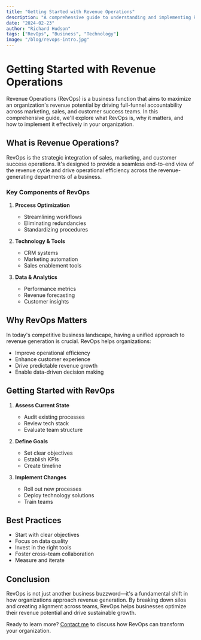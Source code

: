 ```yaml
---
title: "Getting Started with Revenue Operations"
description: "A comprehensive guide to understanding and implementing RevOps in your organization"
date: "2024-02-23"
author: "Richard Hudson"
tags: ["RevOps", "Business", "Technology"]
image: "/blog/revops-intro.jpg"
---
```


# Getting Started with Revenue Operations

Revenue Operations (RevOps) is a business function that aims to maximize an organization's revenue potential by driving full-funnel accountability across marketing, sales, and customer success teams. In this comprehensive guide, we'll explore what RevOps is, why it matters, and how to implement it effectively in your organization.

## What is Revenue Operations?

RevOps is the strategic integration of sales, marketing, and customer success operations. It's designed to provide a seamless end-to-end view of the revenue cycle and drive operational efficiency across the revenue-generating departments of a business.

### Key Components of RevOps

1. **Process Optimization**
   - Streamlining workflows
   - Eliminating redundancies
   - Standardizing procedures

2. **Technology & Tools**
   - CRM systems
   - Marketing automation
   - Sales enablement tools

3. **Data & Analytics**
   - Performance metrics
   - Revenue forecasting
   - Customer insights

## Why RevOps Matters

In today's competitive business landscape, having a unified approach to revenue generation is crucial. RevOps helps organizations:

- Improve operational efficiency
- Enhance customer experience
- Drive predictable revenue growth
- Enable data-driven decision making

## Getting Started with RevOps

1. **Assess Current State**
   - Audit existing processes
   - Review tech stack
   - Evaluate team structure

2. **Define Goals**
   - Set clear objectives
   - Establish KPIs
   - Create timeline

3. **Implement Changes**
   - Roll out new processes
   - Deploy technology solutions
   - Train teams

## Best Practices

- Start with clear objectives
- Focus on data quality
- Invest in the right tools
- Foster cross-team collaboration
- Measure and iterate

## Conclusion

RevOps is not just another business buzzword—it's a fundamental shift in how organizations approach revenue generation. By breaking down silos and creating alignment across teams, RevOps helps businesses optimize their revenue potential and drive sustainable growth.

Ready to learn more? [Contact me](/contact) to discuss how RevOps can transform your organization.

